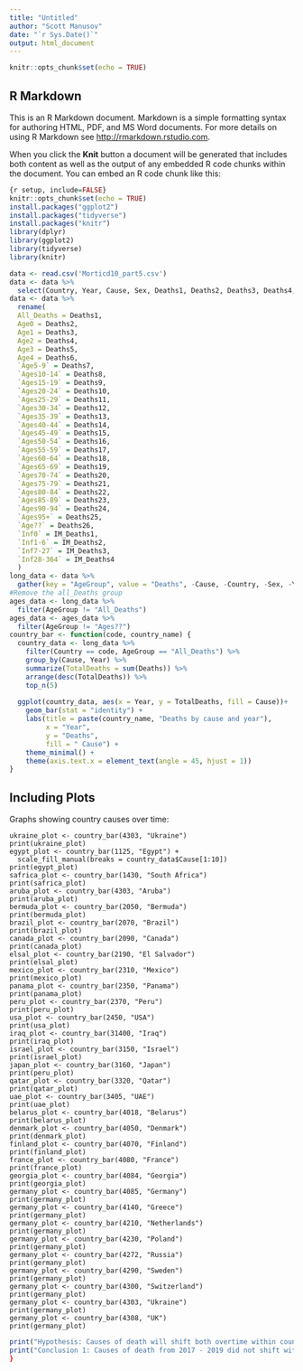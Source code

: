 ---
title: "Untitled"
author: "Scott Manusov"
date: "`r Sys.Date()`"
output: html_document
---

```{r setup, include=FALSE}
knitr::opts_chunk$set(echo = TRUE)
```

## R Markdown

This is an R Markdown document. Markdown is a simple formatting syntax for authoring HTML, PDF, and MS Word documents. For more details on using R Markdown see <http://rmarkdown.rstudio.com>.

When you click the **Knit** button a document will be generated that includes both content as well as the output of any embedded R code chunks within the document. You can embed an R code chunk like this:

```{r libraries}
{r setup, include=FALSE}
knitr::opts_chunk$set(echo = TRUE)
install.packages("ggplot2")
install.packages("tidyverse")
install.packages("knitr")
library(dplyr)
library(ggplot2)
library(tidyverse)
library(knitr)
```

```{r data prep}
data <- read.csv('Morticd10_part5.csv')
data <- data %>%
  select(Country, Year, Cause, Sex, Deaths1, Deaths2, Deaths3, Deaths4, Deaths5, Deaths6, Deaths7, Deaths8, Deaths9, Deaths10, Deaths11, Deaths12, Deaths13, Deaths14, Deaths15, Deaths16, Deaths17, Deaths18, Deaths19, Deaths20, Deaths21, Deaths22, Deaths23, Deaths24, Deaths25, Deaths26, IM_Deaths1, IM_Deaths2, IM_Deaths3, IM_Deaths4)
data <- data %>%
  rename(
  All_Deaths = Deaths1,
  Age0 = Deaths2,
  Age1 = Deaths3,
  Age2 = Deaths4,
  Age3 = Deaths5,
  Age4 = Deaths6,
  `Age5-9` = Deaths7,
  `Ages10-14` = Deaths8,
  `Ages15-19` = Deaths9,
  `Ages20-24` = Deaths10,
  `Ages25-29` = Deaths11,
  `Ages30-34` = Deaths12,
  `Ages35-39` = Deaths13,
  `Ages40-44` = Deaths14,
  `Ages45-49` = Deaths15,
  `Ages50-54` = Deaths16,
  `Ages55-59` = Deaths17,
  `Ages60-64` = Deaths18,
  `Ages65-69` = Deaths19,
  `Ages70-74` = Deaths20,
  `Ages75-79` = Deaths21,
  `Ages80-84` = Deaths22,
  `Ages85-89` = Deaths23,
  `Ages90-94` = Deaths24,
  `Ages95+` = Deaths25,
  `Age??` = Deaths26,
  `Inf0` = IM_Deaths1,
  `Inf1-6` = IM_Deaths2,
  `Inf7-27` = IM_Deaths3,
  `Inf28-364` = IM_Deaths4
  )
long_data <- data %>%
  gather(key = "AgeGroup", value = "Deaths", -Cause, -Country, -Sex, -Year)
#Remove the all_Deaths group
ages_data <- long_data %>%
  filter(AgeGroup != "All_Deaths")
ages_data <- ages_data %>%
  filter(AgeGroup != "Ages??")
country_bar <- function(code, country_name) {
  country_data <- long_data %>%
    filter(Country == code, AgeGroup == "All_Deaths") %>%
    group_by(Cause, Year) %>%
    summarize(TotalDeaths = sum(Deaths)) %>%
    arrange(desc(TotalDeaths)) %>%
    top_n(5)
  
  ggplot(country_data, aes(x = Year, y = TotalDeaths, fill = Cause))+
    geom_bar(stat = "identity") +
    labs(title = paste(country_name, "Deaths by cause and year"),
         x = "Year",
         y = "Deaths",
         fill = " Cause") +
    theme_minimal() +
    theme(axis.text.x = element_text(angle = 45, hjust = 1))
}
```

## Including Plots

Graphs showing country causes over time:

```{country graphs, echo=FALSE}
ukraine_plot <- country_bar(4303, "Ukraine")
print(ukraine_plot)
egypt_plot <- country_bar(1125, "Egypt") +
  scale_fill_manual(breaks = country_data$Cause[1:10])
print(egypt_plot)
safrica_plot <- country_bar(1430, "South Africa")
print(safrica_plot)
aruba_plot <- country_bar(4303, "Aruba")
print(aruba_plot)
bermuda_plot <- country_bar(2050, "Bermuda")
print(bermuda_plot)
brazil_plot <- country_bar(2070, "Brazil")
print(brazil_plot)
canada_plot <- country_bar(2090, "Canada")
print(canada_plot)
elsal_plot <- country_bar(2190, "El Salvador")
print(elsal_plot)
mexico_plot <- country_bar(2310, "Mexico")
print(mexico_plot)
panama_plot <- country_bar(2350, "Panama")
print(panama_plot)
peru_plot <- country_bar(2370, "Peru")
print(peru_plot)
usa_plot <- country_bar(2450, "USA")
print(usa_plot)
iraq_plot <- country_bar(31400, "Iraq")
print(iraq_plot)
israel_plot <- country_bar(3150, "Israel")
print(israel_plot)
japan_plot <- country_bar(3160, "Japan")
print(peru_plot)
qatar_plot <- country_bar(3320, "Qatar")
print(qatar_plot)
uae_plot <- country_bar(3405, "UAE")
print(uae_plot)
belarus_plot <- country_bar(4018, "Belarus")
print(belarus_plot)
denmark_plot <- country_bar(4050, "Denmark")
print(denmark_plot)
finland_plot <- country_bar(4070, "Finland")
print(finland_plot)
france_plot <- country_bar(4080, "France")
print(france_plot)
georgia_plot <- country_bar(4084, "Georgia")
print(georgia_plot)
germany_plot <- country_bar(4085, "Germany")
print(germany_plot)
germany_plot <- country_bar(4140, "Greece")
print(germany_plot)
germany_plot <- country_bar(4210, "Netherlands")
print(germany_plot)
germany_plot <- country_bar(4230, "Poland")
print(germany_plot)
germany_plot <- country_bar(4272, "Russia")
print(germany_plot)
germany_plot <- country_bar(4290, "Sweden")
print(germany_plot)
germany_plot <- country_bar(4300, "Switzerland")
print(germany_plot)
germany_plot <- country_bar(4303, "Ukraine")
print(germany_plot)
germany_plot <- country_bar(4308, "UK")
print(germany_plot)
```

```{r Conclusion}
print("Hypothesis: Causes of death will shift both overtime within countries, and will have different leading causes between countries")
print("Conclusion 1: Causes of death from 2017 - 2019 did not shift within most if any country\n Conclusion 2: Countries not only have different causes, but use different naming and sorting systems, making it difficult and time taking to determine the full extent of the differences")
}
```
